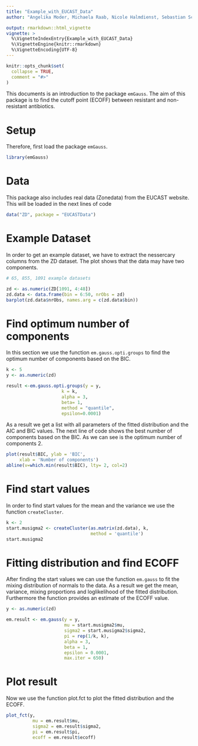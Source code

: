 ```yaml
---
title: "Example_with_EUCAST_Data"
author: "Angelika Moder, Michaela Raab, Nicole Halmdienst, Sebastian Schrey, Wolfgang Rannetbauer"

output: rmarkdown::html_vignette
vignette: >
  %\VignetteIndexEntry{Example_with_EUCAST_Data}
  %\VignetteEngine{knitr::rmarkdown}
  %\VignetteEncoding{UTF-8}
---
```


```r
knitr::opts_chunk$set(
  collapse = TRUE,
  comment = "#>"
)
```

This documents is an introduction to the package `emGauss`. The aim of this package is to find the cutoff point (ECOFF) between resistant and non-resistant antibiotics.

# Setup

Therefore, first load the package `emGauss`.
```r
library(emGauss)
```

# Data
This package also includes real data (Zonedata) from the EUCAST website. This will be loaded in the next lines of code

```r
data("ZD", package = "EUCASTData")
```

# Example Dataset
In order to get an example dataset, we have to extract the nessercary columns from the ZD dataset. The plot shows that the data may have two components.

```r
# 65, 855, 1091 example datasets 

zd <- as.numeric(ZD[1091, 4:48])
zd.data <- data.frame(bin = 6:50, nrObs = zd)
barplot(zd.data$nrObs, names.arg = c(zd.data$bin))

```


# Find optimum number of components
In this section we use the function `em.gauss.opti.groups` to find the optimum number of components based on the BIC. 
```r
k <- 5
y <- as.numeric(zd)

result <-em.gauss.opti.groups(y = y,
                     k = k,
                     alpha = 3,
                     beta= 1,
                     method = "quantile",
                     epsilon=0.0001)
```
As a result we get a list with all parameters of the fitted distribution and the AIC and BIC values.
The next line of code shows the best number of components based on the BIC. As we can see is the optimum number of components 2.
```r
plot(result$BIC, ylab = 'BIC',
     xlab = 'Number of components')
abline(v=which.min(result$BIC), lty= 2, col=2)

```


# Find start values

In order to find start values for the mean and the variance we use the function `createCluster`.


```r
k <- 2
start.musigma2 <- createCluster(as.matrix(zd.data), k, 
                                method = 'quantile')
start.musigma2

```


# Fitting distribution and find ECOFF
After finding the start values we can use the function `em.gauss` to fit the mixing distribution of normals to the data. As a result we get the mean, variance, mixing proportions and loglikelihood of the fitted distribution. Furthermore the function provides an estimate of the ECOFF value.
```r
y <- as.numeric(zd)

em.result <- em.gauss(y = y,
                      mu = start.musigma2$mu,
                      sigma2 = start.musigma2$sigma2,
                      pi = rep(1/k, k),
                      alpha = 3,
                      beta = 1,
                      epsilon = 0.0001,
                      max.iter = 650)
```

# Plot result
Now we use the function plot.fct to plot the fitted distribution and the ECOFF.

```r
plot_fct(y, 
          mu = em.result$mu, 
          sigma2 = em.result$sigma2, 
          pi = em.result$pi, 
          ecoff = em.result$ecoff)
```


